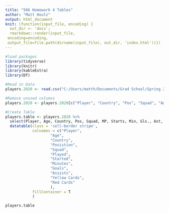 ```yaml
---
title: "566 Homework 4 Tables"
author: "Matt Houtz"
output: html_document
knit: (function(input_file, encoding) {
  out_dir <- 'docs';
  rmarkdown::render(input_file,
 encoding=encoding,
 output_file=file.path(dirname(input_file), out_dir, 'index.html'))})
---
```


```r
#load packages
library(tidyverse)
library(knitr)
library(kableExtra)
library(DT)
```


```r
#Read in Data
players.2020 <- read.csv("C:/Users/matth/Documents/Grad School/Spring 2022/STAA 566/Data/pl_2020.csv")

#Remove unused columns
players.2020 <- players.2020[c("Player", "Country", "Pos", "Squad", "Age", "MP", "Starts", "Min", "Gls.", "Ast", "CrdY", "CrdR")]
```

```r
#Create Table
players.table <- players.2020 %>%
  select(Player, Age, Country, Pos, Squad, MP, Starts, Min, Gls., Ast, CrdY, CrdR) %>%
  datatable(class = 'cell-border stripe',
            colnames = c("Player",
                    "Age",
                    "Country",
                    "Posistion",
                    "Squad",
                    "Played",
                    "Started",
                    "Minutes",
                    "Goals",
                    "Assists",
                    "Yellow Cards",
                    "Red Cards"
                    ),
            fillContainer = T
            )
```


```r
players.table
```



